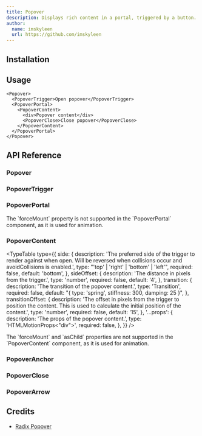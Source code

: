 ```yaml
---
title: Popover
description: Displays rich content in a portal, triggered by a button.
author:
  name: imskyleen
  url: https://github.com/imskyleen
---
```


<ComponentPreview name="demo-primitives-radix-popover" />

## Installation

<ComponentInstallation name="primitives-radix-popover" />

## Usage

```tsx
<Popover>
  <PopoverTrigger>Open popover</PopoverTrigger>
  <PopoverPortal>
    <PopoverContent>
      <div>Popover content</div>
      <PopoverClose>Close popover</PopoverClose>
    </PopoverContent>
  </PopoverPortal>
</Popover>
```

## API Reference

### Popover

<ExternalLink
  href="https://www.radix-ui.com/primitives/docs/components/popover#root"
  text="Radix UI API Reference - Popover.Root"
/>

### PopoverTrigger

<ExternalLink
  href="https://www.radix-ui.com/primitives/docs/components/popover#trigger"
  text="Radix UI API Reference - Popover.Trigger"
/>

### PopoverPortal

<ExternalLink
  href="https://www.radix-ui.com/primitives/docs/components/popover#portal"
  text="Radix UI API Reference - Popover.Portal"
/>

<Callout type="info">
  The `forceMount` property is not supported in the `PopoverPortal` component,
  as it is used for animation.
</Callout>

### PopoverContent

<ExternalLink
  href="https://www.radix-ui.com/primitives/docs/components/popover#content"
  text="Radix UI API Reference - Popover.Content"
/>

<TypeTable
  type={{
    side: {
      description:
        'The preferred side of the trigger to render against when open. Will be reversed when collisions occur and avoidCollisions is enabled.',
      type: "'top' | 'right' | 'bottom' | 'left'",
      required: false,
      default: 'bottom',
    },
    sideOffset: {
      description: 'The distance in pixels from the trigger.',
      type: 'number',
      required: false,
      default: '4',
    },
    transition: {
      description: 'The transition of the popover content.',
      type: 'Transition',
      required: false,
      default: "{ type: 'spring', stiffness: 300, damping: 25 }",
    },
    transitionOffset: {
      description:
        'The offset in pixels from the trigger to position the content. This is used to calculate the initial position of the content.',
      type: 'number',
      required: false,
      default: '15',
    },
    '...props': {
      description: 'The props of the popover content.',
      type: 'HTMLMotionProps<"div">',
      required: false,
    },
  }}
/>

<Callout type="info">
  The `forceMount` and `asChild` properties are not supported in the
  `PopoverContent` component, as it is used for animation.
</Callout>

### PopoverAnchor

<ExternalLink
  href="https://www.radix-ui.com/primitives/docs/components/popover#anchor"
  text="Radix UI API Reference - Popover.Anchor"
/>

### PopoverClose

<ExternalLink
  href="https://www.radix-ui.com/primitives/docs/components/popover#close"
  text="Radix UI API Reference - Popover.Close"
/>

### PopoverArrow

<ExternalLink
  href="https://www.radix-ui.com/primitives/docs/components/popover#arrow"
  text="Radix UI API Reference - Popover.Arrow"
/>

## Credits

- [Radix Popover](https://www.radix-ui.com/primitives/docs/components/popover)
